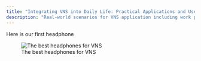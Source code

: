 ```yaml
---
title: "Integrating VNS into Daily Life: Practical Applications and Use Cases"
description: "Real-world scenarios for VNS application including work productivity, travel, stress management, and sleep enhancement."
---
```



Here is our first headphone

![The best headphones for VNS](_resources/images/VNSImage Medium.jpeg)